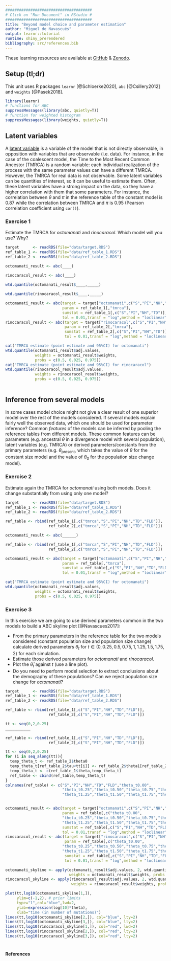 ```yaml
---
######################################
# Click on "Run Document" in RStudio #
######################################
title: "Beyond model choice and parameter estimation"
author: "Miguel de Navascués"
output: learnr::tutorial
runtime: shiny_prerendered
bibliography: src/references.bib
---
```


These learning resources are available at [GitHub](https://github.com/mnavascues/ABCRFtutorial) & [Zenodo](http://doi.org/10.5281/zenodo.1435503).

## Setup (tl;dr)

This unit uses R packages `learnr` [@Schloerke2020], `abc` [@Csillery2012] and `weights` [@Pasek2018].

```r
library(learnr)
# functions for ABC
suppressMessages(library(abc, quietly=T))
# function for weighted histogram
suppressMessages(library(weights, quietly=T))
```

## Latent variables

A [latent variable](https://en.wikipedia.org/wiki/Latent_variable) is a variable of the model that is not directly observable, in opposition with variables that are observable (i.e. data). For instance, in the case of the coalescent model, the Time to the Most Recent Common Ancestor (TMRCA) is a random variable: each individual realization of the process with the same parameter values can have a different TMRCA. However, the TMRCA for real data is not observable. Some latent variables can be quantities of interest, so it can be useful to estimate them. Often, these latent variables have a strong impact on the data, so they have a higher correlation with them that some parameters. For instance, the correlation between $\theta$ and $\pi$ in the reference table  of the constant model is 0.87 while the correlation between TMRCA and $\pi$ is 0.95 (Pearson correlation coefficient using `cor()`).

### Exercise 1

Estimate the TMRCA for *octomanati* and *rinocaracol*. Which model will you use? Why?

```r
target      <- readRDS(file="data/target.RDS")
ref_table_1 <- readRDS(file="data/ref_table_1.RDS")
ref_table_2 <- readRDS(file="data/ref_table_2.RDS")
```


```r
octomanati_result <- abc(____)
  
rinocaracol_result <- abc(____)  

wtd.quantile(octomanati_result$____,_____)

wtd.quantile(rinocaracol_result$____,_____)


```

```r
octomanati_result <- abc(target = target["octomanati",c("S","PI","NH","TD")],
                         param = ref_table_1[,"tmrca"],
                         sumstat = ref_table_1[,c("S","PI","NH","TD")],
                         tol = 0.01,transf = "log",method = "loclinear")
rinocaracol_result <- abc(target = target["rinocaracol",c("S","PI","NH","TD")],
                          param = ref_table_2[,"tmrca"],
                          sumstat = ref_table_2[,c("S","PI","NH","TD")],
                          tol = 0.01,transf = "log",method = "loclinear")

cat("TMRCA estimate (point estimate and 95%CI) for octomanati")
wtd.quantile(octomanati_result$adj.values,
             weights = octomanati_result$weights,
             probs = c(0.5, 0.025, 0.975))
cat("TMRCA estimate (point estimate and 95%CI) for rinocaracol")
wtd.quantile(rinocaracol_result$adj.values,
             weights = rinocaracol_result$weights,
             probs = c(0.5, 0.025, 0.975))
    
```

## Inference from several models

In some cases model choice might not give a clear result of one superior model over the rest of the models considered. If several models explain fairly well the observed data, which one should be used for parameter inference? Common *features* of the models can be inferred by pooling the reference tables from different models. These common features can be parameters (e.g. ancestral $\theta$ in a divergence model with several population), latent variables (e.g. TMRCA) or derived parameters/constants from the primary parameters (e.g. $\theta_{\mathrm{present}}$, which takes the value of $\theta$ for the constant size model and the value of $\theta_0$ for the population size change model).

### Exercise 2

Estimate again the TMRCA for *octomanati* using both models. Does it change substantially from using only one model?

```r
target      <- readRDS(file="data/target.RDS")
ref_table_1 <- readRDS(file="data/ref_table_1.RDS")
ref_table_2 <- readRDS(file="data/ref_table_2.RDS")
```

```r
ref_table <- rbind(ref_table_1[,c("tmrca","S","PI","NH","TD","FLD")],
                   ref_table_2[,c("tmrca","S","PI","NH","TD","FLD")])

octomanati_result <- abc(______)
```

```r
ref_table <- rbind(ref_table_1[,c("tmrca","S","PI","NH","TD","FLD")],
                   ref_table_2[,c("tmrca","S","PI","NH","TD","FLD")])

octomanati_result <- abc(target = target["octomanati",c("S","PI","NH","TD","FLD")],
                         param = ref_table[,"tmrca"],
                         sumstat = ref_table[,c("S","PI","NH","TD","FLD")],
                         tol = 0.01,transf = "log",method = "loclinear")

cat("TMRCA estimate (point estimate and 95%CI) for octomanati")
wtd.quantile(octomanati_result$adj.values,
             weights = octomanati_result$weights,
             probs = c(0.5, 0.025, 0.975))
```

### Exercise 3

In this exercise we are going to use derived parameters common in the two models to build a ABC skyline plot [@Navascues2017]:

* From the primary parameters in the reference table for the two models considered (constant population size and population size change) calculate derived parameters $\theta_t$ for $t\in(0,0.25,0.5,0.75,1,1.25,1.5,1.75,2)$ for each simulation.
* Estimate those derived parameters for *octomanati* and *rinocaracol*.
* Plot the $\hat\theta_t$ against $t$ (use a line plot).
* Do you need to perform model selection to extract conclusions about the demography of these populations? Can we reject population size change for *octomanati*?

```r
target      <- readRDS(file="data/target.RDS")
ref_table_1 <- readRDS(file="data/ref_table_1.RDS")
ref_table_2 <- readRDS(file="data/ref_table_2.RDS")
```

```r
ref_table <- rbind(ref_table_1[,c("S","PI","NH","TD","FLD")],
                   ref_table_2[,c("S","PI","NH","TD","FLD")])

tt <- seq(0,2,0.25) 
___________
```

```r
ref_table <- rbind(ref_table_1[,c("S","PI","NH","TD","FLD")],
                   ref_table_2[,c("S","PI","NH","TD","FLD")])

tt <- seq(0,2,0.25) 
for (i in seq_along(tt)){
  temp_theta_t <- ref_table_2$theta0
  temp_theta_t[ref_table_2$tau<tt[i]] <- ref_table_2$theta1[ref_table_2$tau<tt[i]]
  temp_theta_t <- c(ref_table_1$theta,temp_theta_t)
  ref_table <- cbind(ref_table,temp_theta_t)
}
colnames(ref_table) <- c("S","PI","NH","TD","FLD","theta_t0.00",
                         "theta_t0.25","theta_t0.50","theta_t0.75","theta_t1.00",
                         "theta_t1.25","theta_t1.50","theta_t1.75","theta_t2.00")


octomanati_result <- abc(target = target["octomanati",c("S","PI","NH","TD","FLD")],
                         param = ref_table[,c("theta_t0.00",
                         "theta_t0.25","theta_t0.50","theta_t0.75","theta_t1.00",
                         "theta_t1.25","theta_t1.50","theta_t1.75","theta_t2.00")],
                         sumstat = ref_table[,c("S","PI","NH","TD","FLD")],
                         tol = 0.01,transf = "log",method = "loclinear")
rinocaracol_result <- abc(target = target["rinocaracol",c("S","PI","NH","TD","FLD")],
                          param = ref_table[,c("theta_t0.00",
                         "theta_t0.25","theta_t0.50","theta_t0.75","theta_t1.00",
                         "theta_t1.25","theta_t1.50","theta_t1.75","theta_t2.00")],
                          sumstat = ref_table[,c("S","PI","NH","TD","FLD")],
                          tol = 0.01,transf = "log",method = "loclinear")

octomanati_skyline <- apply(octomanati_result$adj.values, 2, wtd.quantile,
                            weights = octomanati_result$weights, probs = c(0.5,0.025,0.975))
rinocaracol_skyline <- apply(rinocaracol_result$adj.values, 2, wtd.quantile,
                             weights = rinocaracol_result$weights, probs = c(0.5,0.025,0.975))

plot(tt,log10(octomanati_skyline[1,]),
     ylim=c(-1,2), # prior limits
     type="l",col="blue",lwd=2,
     ylab=expression(log[10]*theta),
     xlab="time (in number of mutations)")
lines(tt,log10(octomanati_skyline[2,]), col="blue", lty=2)
lines(tt,log10(octomanati_skyline[3,]), col="blue", lty=2)
lines(tt,log10(rinocaracol_skyline[1,]), col="red", lwd=2)
lines(tt,log10(rinocaracol_skyline[2,]), col="red", lty=2)
lines(tt,log10(rinocaracol_skyline[3,]), col="red", lty=2)
```

#   

#### References

